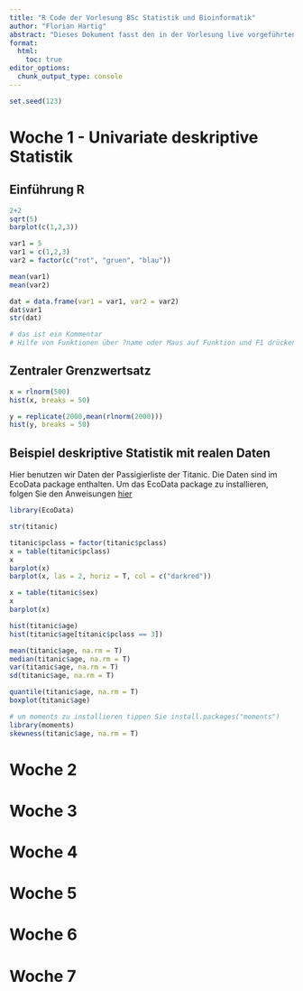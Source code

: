 ```yaml
---
title: "R Code der Vorlesung BSc Statistik und Bioinformatik"
author: "Florian Hartig"
abstract: "Dieses Dokument fasst den in der Vorlesung live vorgeführten R Code zusammen. Wichtig: es handelt sich hier um eine Sammlung von Code, nicht um ein Lehrbuch. Insbesondere kann dieses Dokument die in der Vorlesung gegebene mündliche Erklärung der Motivation / Outputs nicht ersetzen. Bezüglich letztere verweise ich auf Ihre Mitschriften, die Vorlesungsunterlagen und das Skript."
format: 
  html:
    toc: true
editor_options: 
  chunk_output_type: console
---
```


```r
set.seed(123)
```

# Woche 1 - Univariate deskriptive Statistik

## Einführung R

```r
2+2
sqrt(5)
barplot(c(1,2,3))

var1 = 5
var1 = c(1,2,3)
var2 = factor(c("rot", "gruen", "blau"))

mean(var1)
mean(var2)

dat = data.frame(var1 = var1, var2 = var2)
dat$var1
str(dat)

# das ist ein Kommentar
# Hilfe von Funktionen über ?name oder Maus auf Funktion und F1 drücken
```

## Zentraler Grenzwertsatz

```r
x = rlnorm(500)
hist(x, breaks = 50)

y = replicate(2000,mean(rlnorm(2000)))
hist(y, breaks = 50)
```

## Beispiel deskriptive Statistik mit realen Daten

Hier benutzen wir Daten der Passigierliste der Titanic. Die Daten sind im EcoData package enthalten. Um das EcoData package zu installieren, folgen Sie den Anweisungen [hier](https://theoreticalecology.github.io/AdvancedRegressionModels/1A-GettingStarted.html#libraries-that-you-will-need)

```r
library(EcoData)

str(titanic)

titanic$pclass = factor(titanic$pclass)
x = table(titanic$pclass)
x
barplot(x)
barplot(x, las = 2, horiz = T, col = c("darkred"))

x = table(titanic$sex)
x
barplot(x)

hist(titanic$age)
hist(titanic$age[titanic$pclass == 3])

mean(titanic$age, na.rm = T)
median(titanic$age, na.rm = T)
var(titanic$age, na.rm = T)
sd(titanic$age, na.rm = T)

quantile(titanic$age, na.rm = T)
boxplot(titanic$age)

# um moments zu installieren tippen Sie install.packages("moments")
library(moments)
skewness(titanic$age, na.rm = T)

```

# Woche 2

# Woche 3

# Woche 4

# Woche 5

# Woche 6

# Woche 7
